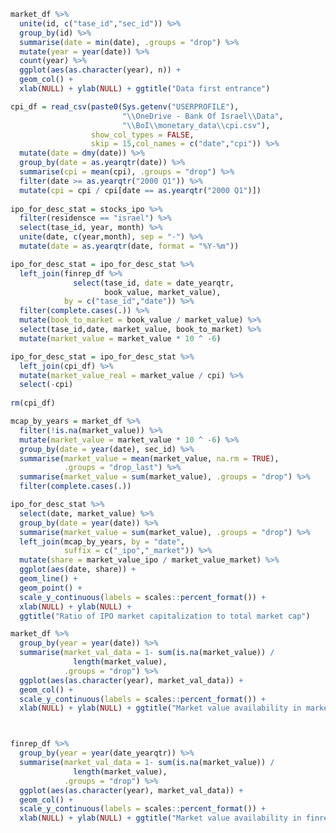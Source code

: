 
```r

market_df %>% 
  unite(id, c("tase_id","sec_id")) %>% 
  group_by(id) %>% 
  summarise(date = min(date), .groups = "drop") %>% 
  mutate(year = year(date)) %>% 
  count(year) %>% 
  ggplot(aes(as.character(year), n)) + 
  geom_col() + 
  xlab(NULL) + ylab(NULL) + ggtitle("Data first entrance")


```

```r

cpi_df = read_csv(paste0(Sys.getenv("USERPROFILE"),
                         "\\OneDrive - Bank Of Israel\\Data",
                         "\\BoI\\monetary_data\\cpi.csv"),
                  show_col_types = FALSE,
                  skip = 15,col_names = c("date","cpi")) %>% 
  mutate(date = dmy(date)) %>% 
  group_by(date = as.yearqtr(date)) %>% 
  summarise(cpi = mean(cpi), .groups = "drop") %>% 
  filter(date >= as.yearqtr("2000 Q1")) %>% 
  mutate(cpi = cpi / cpi[date == as.yearqtr("2000 Q1")])
  
ipo_for_desc_stat = stocks_ipo %>% 
  filter(residensce == "israel") %>% 
  select(tase_id, year, month) %>% 
  unite(date, c(year,month), sep = "-") %>% 
  mutate(date = as.yearqtr(date, format = "%Y-%m"))

ipo_for_desc_stat = ipo_for_desc_stat %>% 
  left_join(finrep_df %>%
              select(tase_id, date = date_yearqtr,
                     book_value, market_value),
            by = c("tase_id","date")) %>% 
  filter(complete.cases(.)) %>% 
  mutate(book_to_market = book_value / market_value) %>% 
  select(tase_id,date, market_value, book_to_market) %>% 
  mutate(market_value = market_value * 10 ^ -6)

ipo_for_desc_stat = ipo_for_desc_stat %>% 
  left_join(cpi_df) %>% 
  mutate(market_value_real = market_value / cpi) %>% 
  select(-cpi)
  
rm(cpi_df)

```

```r

mcap_by_years = market_df %>% 
  filter(!is.na(market_value)) %>% 
  mutate(market_value = market_value * 10 ^ -6) %>% 
  group_by(date = year(date), sec_id) %>% 
  summarise(market_value = mean(market_value, na.rm = TRUE),
            .groups = "drop_last") %>% 
  summarise(market_value = sum(market_value), .groups = "drop") %>% 
  filter(complete.cases(.))

ipo_for_desc_stat %>% 
  select(date, market_value) %>% 
  group_by(date = year(date)) %>% 
  summarise(market_value = sum(market_value), .groups = "drop") %>% 
  left_join(mcap_by_years, by = "date",
            suffix = c("_ipo","_market")) %>% 
  mutate(share = market_value_ipo / market_value_market) %>% 
  ggplot(aes(date, share)) + 
  geom_line() + 
  geom_point() + 
  scale_y_continuous(labels = scales::percent_format()) + 
  xlab(NULL) + ylab(NULL) + 
  ggtitle("Ratio of IPO market capitalization to total market cap")


```


```r

market_df %>% 
  group_by(year = year(date)) %>% 
  summarise(market_val_data = 1- sum(is.na(market_value)) /
              length(market_value),
            .groups = "drop") %>% 
  ggplot(aes(as.character(year), market_val_data)) + 
  geom_col() + 
  scale_y_continuous(labels = scales::percent_format()) + 
  xlab(NULL) + ylab(NULL) + ggtitle("Market value availability in market df")




```


```r

finrep_df %>% 
  group_by(year = year(date_yearqtr)) %>% 
  summarise(market_val_data = 1- sum(is.na(market_value)) /
              length(market_value),
            .groups = "drop") %>% 
  ggplot(aes(as.character(year), market_val_data)) + 
  geom_col() + 
  scale_y_continuous(labels = scales::percent_format()) + 
  xlab(NULL) + ylab(NULL) + ggtitle("Market value availability in finrep df")




```

